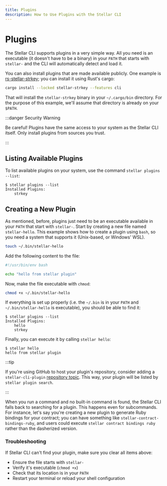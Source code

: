 ```yaml
---
title: Plugins
description: How to Use Plugins with the Stellar CLI
---
```


# Plugins

The Stellar CLI supports plugins in a very simple way. All you need is an executable (it doesn't have to be a binary) in your `PATH` that starts with `stellar-` and the CLI will automatically detect and load it.

You can also install plugins that are made available publicly. One example is [rs-stellar-strkey](https://github.com/stellar/rs-stellar-strkey); you can install it using Rust's cargo:

```sh
cargo install --locked stellar-strkey --features cli
```

That will install the `stellar-strkey` binary in your `~/.cargo/bin` directory. For the purpose of this example, we'll assume that directory is already on your `$PATH`.

:::danger Security Warning

Be careful! Plugins have the same access to your system as the Stellar CLI itself. Only install plugins from sources you trust.

:::

## Listing Available Plugins

To list available plugins on your system, use the command `stellar plugins --list`:

```console
$ stellar plugins --list
Installed Plugins:
    strkey
```

## Creating a New Plugin

As mentioned, before, plugins just need to be an executable available in your `PATH` that start with `stellar-`. Start by creating a new file named `stellar-hello`. This example shows how to create a plugin using `bash`, so you need a system that supports it (Unix-based, or Windows' WSL).

```sh
touch ~/.bin/stellar-hello
```

Add the following content to the file:

```bash
#!/usr/bin/env bash

echo "hello from stellar plugin"
```

Now, make the file executable with `chmod`:

```sh
chmod +x ~/.bin/stellar-hello
```

If everything is set up properly (i.e. the `~/.bin` is in your `PATH` and `~/.bin/stellar-hello` is executable), you should be able to find it:

```console
$ stellar plugins --list
Installed Plugins:
    hello
    strkey
```

Finally, you can execute it by calling `stellar hello`:

```console
$ stellar hello
hello from stellar plugin
```

:::tip

If you're using GitHub to host your plugin's repository, consider adding a `stellar-cli-plugin` [repository topic](https://docs.github.com/en/repositories/managing-your-repositorys-settings-and-features/customizing-your-repository/classifying-your-repository-with-topics). This way, your plugin will be listed by `stellar plugin search`.

:::

When you run a command and no built-in command is found, the Stellar CLI falls back to searching for a plugin. This happens even for subcommands. For instance, let's say you're creating a new plugin to generate Ruby bindings for your contract; you can have something like `stellar-contract-bindings-ruby`, and users could execute `stellar contract bindings ruby` rather than the dasherized version.

### Troubleshooting

If Stellar CLI can't find your plugin, make sure you clear all items above:

- Ensure the file starts with `stellar-`
- Verify it's executable (`chmod +x`)
- Check that its location is in your `PATH`
- Restart your terminal or reload your shell configuration
